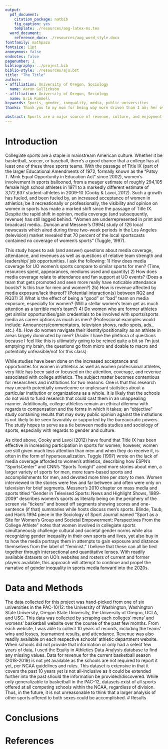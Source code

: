 ```yaml
---
output:
  pdf_document:
    citation_package: natbib
    fig_caption: yes
    template: ./resources/aog-latex-ms.tex
  word_document:
    reference_docx: ./resources/aog_word_style.docx
fontfamily: mathpazo
fontsize: 11pt
anonymous: false
endnotes: false
pagenumber: 1
bibliography: ../project.bib
biblio-style: ./resources/ajs.bst
title: "The Title"
author:
- affiliation: University of Oregon, Sociology
  name: Aaron Gullickson
- affiliation: University of Oregon, Sociology
  name: Erik Rummell
keywords: Sports, gender, inequality, media, public universities
thanks: Thank you to my mom for being way more driven than I am; her overcoming of lifes obstacles is nothing short of remarkable and inspiring and serves as a reminder that I am perfectly capable of achieving my own personal goals. Thank you to the wonderful teachers I have had over the years (Mr. Sweet, Mrs. Petersen, Professor Tsunokai, Professor Gillham, Professor Czopp, & Professor Graham, probably more of you!) Thank you to Aaron Gullickson for teaching me not only how to use R but being patient in doing so. And thank you Screamin Jays sandwiches outside of PLC for being so damn tasty.

abstract: Sports are a major source of revenue, culture, and enjoyment for college campuses. There is a caveat though; it is predominantly the mens side of things that brings in the big bucks, television airtime/media coverage, and ticket sales/attenance. Why may this be? Using data from (insert data set name here), I find that...
---
```


# Introduction

Collegiate sports are a staple in mainstream American culture. Whether it be basketball, soccer, or baseball, there's a good chance that a college has at least one of these three sports teams. With the passage of Title IX (part of the larger Educational Amendments of 1972, formally known as the "Patsy T. Mink Equal Opportunity in Education Act" since 2002), women's involvement in sports ballooned, from a meager estimate of roughly 294,105 female high school athletes in 1971 to a markedly different estimate of 3,172,637 student-athletes in 2009-10 (Cooky & Lavoi, 2012). Such a growth has fueled, and been fueled by, an increased acceptance of women in athletics; be it recreationally or professionally, the visibility and opinion on women in sports has made a marked shift since the passage of Title IX. Despite the rapid shift in opinion, media coverage (and subsequently, revenue) has still lagged behind. "Women are underrepresented in print and broadcast media...Duncan and Messner's (1994) study of  126  local  newscasts  which  aired during three two-week periods in the Los Angeles (television) market revealed that 70 percent of the local sportscasts contained no coverage of women's sports" (Tuggle, 1997). 

This study hopes to ask (and answer) questions about media coverage, attendance, and revenues as well as questions of relative team strength and leadership/ job opportunities. I ask the following: 1) How does media coverage for UO women's sports compare to similar sports for men? (Time, resources spent, appearances, mediums used and quantity) 2) How does media coverage relate to attendance and fan support at UO events? (Does a team that gets promoted and seen more really have noticable attendance boosts? Is this true for men and women?) 2b) How is revenue affected by media exposure/lack thereof? (Potential interaction(s) between RQ2 and RQ3?) 3) What is the effect of being a "good" or "bad" team on media exposure, especially for women? (Will a stellar women's team get as much attention as a terrible men's team?) 4) Do women who are former athletes get similar opportunities/gain credentials to be involved with sports/sports media as career options as much as men? (Professional examples would include: Announcers/commentators, television shows, radio spots, ads., etc.) 4b. How do women navigate their identity/positionality as an athlete in areas largely dominated by men? (Aside: I have the plethora of questions because I feel like this is ultimately going to be reined quite a bit so I'm just emptying my brain, the questions go from micro and doable to macro and potentially unfeasible/not for this class)

While studies have been done on the increased acceptance and opportunites for women in athletics as well as women professional athletes, very little has been said or focused on the attention, coverage, and revenue associated with college athletics. The subject matter becomes contentious for researchers and institutions for two reasons. One is that this research may unearth potentially unwelcome or unpleasant statistics about a particular institution or organizations as a whole. It is likely that the schools do not wish to fund research that could cast them in an unappealing manner. Additionally, college athletics remain an ethical dilemma with regards to compensation and the forms in which it takes; an "objective" study containing results that may sway public opinion against the instiutions is not likely to be seen favorably or supported by the bureaucratic powers. The study hopes to serve as a tie between media studies and sociology of sports, especially with regards to gender and culture.

As cited above, Cooky and Lavoi (2012) have found that Title IX has been effective in increasing participation in sports for women; however, women are still given much less attention than men and when they do receive it, is often in the form of hypersexualization. Tuggle (1997) wrote on the lack of media coverage afforded to women's athletics, describing how ESPN's "SportsCenter" and CNN's "Sports Tonight" aired more stories about men, a larger variety of sports for men, more team-based sports and accomplishments for men, and devoted more time per story to men. Women interviewed in the stories were few and far between and often were only on television for brief segments. Messner's 2010 chapter on mass media and sports titled "Gender in Televised Sports: News and Highlight Shows, 1989-2009" describes women's sports as literally being on the periphery of the screen via "tickers" and boxed off segments showing scores and one-sentence (if that) summaries while hosts discuss men's sports. Blinde, Taub, and Han's 1994 piece in the Sociology of Sport Journal named "Sport as a Site for Women's Group and Societal Empowerment: Perspectives From the College Athlete" notes that women involved in collegiate sports simultaneously challenge cultural and societal gender norms while also recognizing gender inequality in their own sports and lives, yet also buy in to how the media portrays them in attempts to gain exposure and distance themselves from the label of "feminist." I believe that these can all be tied together through intersectional and quantitative lenses. With readily available datasets on UO's websites and rosters of current and former players available, this approach will attempt to continue and propel the narrative of gender inequality in sports media forward into the 2020s.

# Data and Methods
The data collected for this project was hand-picked from one of six universities in the PAC-10/12: the University of Washington, Washington State University, Oregon State University, the University of Oregon, UCLA, and USC. This data was collected by scraping each colleges' mens' and womens' basketball website over the course of the past few months. From each website, I was able to collect 10 years of records, including the teams' wins and losses, tournament results, and attendance. Revenue was also readily available on each respective schools' athletic department website. When schools did not provide that information or only had a select few years of data, I used the Equity in Athletics Data Analysis database to find any missing values. Data for revenue for the current basketball season (2018-2019) is not yet available as the schools are not required to report it yet, per NCAA guidelines and rules. This dataset is extensive in that it covers the past 10 years yet is not all-inclusive as it could be extended further into the past should the information be provided/discovered. While only generalizable to basketball in the PAC-12, datasets exist of all sports offered at all competing schools within the NCAA, regardless of division. Thus, in the future, it is not unreasonable to think that a larger analysis of other sports offered to both sexes could be accomplished. 
# Results

# Conclusions

# References
